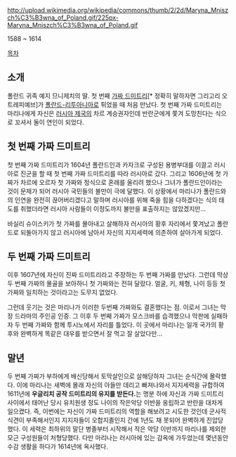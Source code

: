 http://upload.wikimedia.org/wikipedia/commons/thumb/2/2d/Maryna_Mniszch%C3%B3wna_of_Poland.gif/225px-Maryna_Mniszch%C3%B3wna_of_Poland.gif

1588 ~ 1614

[[목차]]
== 소개 ==
폴란드 귀족 예지 므니제치의 딸. 첫 번째 [[가짜 드미트리]][* 정확히 말하자면 그리고리 오트레피예브]가 [[폴란드-리투아니아]]로 튀었을 때 처음 만났다. 첫 번째 가짜 드미트리는 마리나에게 자신은 [[러시아 제국]]의 차르 계승권자인데 반란군에게 쫓겨 도망친다는 식으로 꼬셔서 둘이 연인이 되었다. 

== 첫 번째 가짜 드미트리 ==
첫 번째 가짜 드미트리가 1604년 폴란드인과 카자크로 구성된 용병부대를 이끌고 러시아로 진군을 할 때 첫 번째 가짜 드미트리를 따라 러시아로 갔다. 그리고 1606년에 첫 가짜가 차르에 오르자 첫 가짜와 정식으로 혼례를 올리려 했으나 그녀가 폴란드인이라는 것이 문제가 되어 러시아 국민들의 불만이 극에 달했다. 이 상황에서 마리나가 폴란드와의 인연을 완전히 끊어버리겠다고 말하며 러시아를 위해 죽을 힘을 다하겠다는 식의 태도를 취했더라면 러시아 사람들이 이정도까지 불만을 표출하지는 않았겠지만...

바실리 슈이스키가 첫 가짜를 몰아내고 살해하자 러시아의 황후 자리에서 쫓겨났고 폴란드로 되돌아가지 않고 러시아에 남아서 자신의 지지세력에 의존하여 살아가게 되었다.

== 두 번째 가짜 드미트리 ==
이후 1607년에 자신이 진짜 드미트리라고 주장하는 두 번째 가짜를 만났다. 그런데 막상 두 번째 가짜의 몰골을 보아하니 첫 가짜와는 전혀 달랐다. 얼굴, 키, 체형, 나이 등등 첫 가짜와 일치하는 것이라고는 도무지 없었다. 

그런데 웃기는 것은 마리나가 이러한 두번째 가짜와도 결혼했다는 점. 이로서 그녀는 막장 드라마의 주인공 인증. 그 이후 두 번째 가짜가 모스크바를 습격했으나 막판에 실패하자 두 번째 가짜와 함께 투시노에서 자리를 틀었다. 이 곳에서 마리나는 일개 국가의 황후와 완벽하게 똑같은 대우를 받으면서 잘 먹고 잘 살았다만...

== 말년 ==
두 번째 가짜가 부하에게 배신당해서 토막살인으로 살해당하자 그녀는 순식간에 몰락했다. 이에 마리나는 새벽에 몰래 자신의 아들만 데리고 빠져나와서 지지세력을 규합하여  1611년에 '''우글리치 공작 드미트리의 유지를 받든다.'''는 명분 하에 자신과 가짜 드미트리 사이에서 태어난 당시 유치원생 정도 나이의 작은악당 이반을 옹립하고 반란을 대차게 일으켰다. 즉, 이번에는 자신이 가짜 드미트리의 역할을 해보려고 시도한 것인데 군사적 식견이 부족해서인지 지지자들이 오합지졸인지 간에 1년도 채 못되어 완벽하게 진압당했다. 이 세력은 최하위의 말단 병졸부터 시작해서 작은 악당 이반까지 마리나를 제외한 모근 구성원들이 처형당했다. 다만 마리나는 러시아에 있는 감옥에 가두었는데 몇년동안 수감 생활을 하다가 1614년에 옥사했다.

